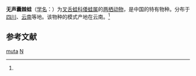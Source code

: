{{Speciesbox
| name = 无声囊棘蛙
| status = 
| status_system = 
| image = 
| genus = Nanorana
| species = muta
| authority = (Su et Li, 1986)<ref name='id4958'>{{cite web| url =http://www.bioinfo.cn/db05/BjdwSpecies.php?action=view&id=4958| title =无声囊棘蛙| work =《中国动物物种编目数据库》| publisher =中国科学院微生物研究所| author =中国科学院动物研究所| accessdate =2009-04-11| deadurl =yes| archiveurl =https://web.archive.org/web/20160305023331/http://www.bioinfo.cn/db05/BjdwSpecies.php?action=view&id=4958| archivedate =2016-03-05}}</ref>
}}

'''无声囊棘蛙'''（[[学名|学名]]：{{lang|la|''Nanorana muta''}}）为[[叉舌蛙科|叉舌蛙科]][[倭蛙属|倭蛙属]]的[[两栖动物|两栖动物]]，是中国的特有物种。分布于[[四川|四川]]、[[云南|云南]]等地。该物种的模式产地在云南。<ref name='id4958'/>

== 参考文献 ==
{{reflist}}

{{Wikispecies|Nanorana muta}}

[[Category:倭蛙属|muta]]
[[Category:中國特有兩棲動物|N]]

{{amphibian-stub}}